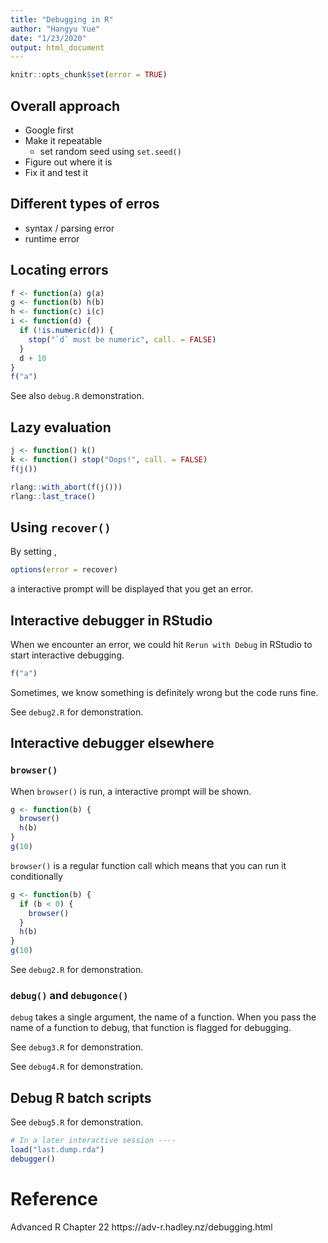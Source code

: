```yaml
---
title: "Debugging in R"
author: "Hangyu Yue"
date: "1/23/2020"
output: html_document
---
```


```r
knitr::opts_chunk$set(error = TRUE)
```

##  Overall approach

- Google first
- Make it repeatable
  - set random seed using `set.seed()`
- Figure out where it is
- Fix it and test it

## Different types of erros

- syntax / parsing error
- runtime error


## Locating errors

```r
f <- function(a) g(a)
g <- function(b) h(b)
h <- function(c) i(c)
i <- function(d) {
  if (!is.numeric(d)) {
    stop("`d` must be numeric", call. = FALSE)
  }
  d + 10
}
f("a")
```

See also `debug.R` demonstration.


## Lazy evaluation

```r
j <- function() k()
k <- function() stop("Oops!", call. = FALSE)
f(j())
```
```r
rlang::with_abort(f(j()))
rlang::last_trace()
```

## Using `recover()`

By setting ,
```r
options(error = recover)
```
a interactive prompt will be displayed that you get an error.


## Interactive debugger in RStudio

When we encounter an error, we could hit `Rerun with Debug` in RStudio to start interactive debugging. 

```r
f("a")
```

Sometimes, we know something is definitely wrong but the code runs fine. 

See `debug2.R` for demonstration.

## Interactive debugger elsewhere

### `browser()`

When `browser()` is run, a interactive prompt will be shown.

```r
g <- function(b) {
  browser()
  h(b)
}
g(10)
```

`browser()` is a regular function call which means that you can run it conditionally

```r
g <- function(b) {
  if (b < 0) {
    browser()
  }
  h(b)
}
g(10)
```

See `debug2.R` for demonstration.

### `debug()` and `debugonce()`


`debug` takes a single argument, the name of a function. When you pass the name of
a function to debug, that function is flagged for debugging.

See `debug3.R` for demonstration.

See `debug4.R` for demonstration.


## Debug R batch scripts

See `debug5.R` for demonstration.

```r
# In a later interactive session ----
load("last.dump.rda")
debugger()
```


# Reference

Advanced R Chapter 22 https://adv-r.hadley.nz/debugging.html